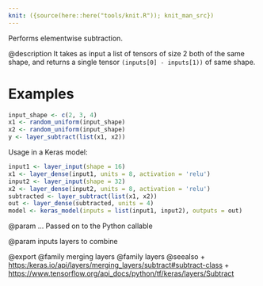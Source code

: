 ```yaml
---
knit: ({source(here::here("tools/knit.R")); knit_man_src})
---
```

Performs elementwise subtraction.

@description
It takes as input a list of tensors of size 2 both of the
same shape, and returns a single tensor `(inputs[0] - inputs[1))`
of same shape.

# Examples
```r
input_shape <- c(2, 3, 4)
x1 <- random_uniform(input_shape)
x2 <- random_uniform(input_shape)
y <- layer_subtract(list(x1, x2))
```

Usage in a Keras model:

```r
input1 <- layer_input(shape = 16)
x1 <- layer_dense(input1, units = 8, activation = 'relu')
input2 <- layer_input(shape = 32)
x2 <- layer_dense(input2, units = 8, activation = 'relu')
subtracted <- layer_subtract(list(x1, x2))
out <- layer_dense(subtracted, units = 4)
model <- keras_model(inputs = list(input1, input2), outputs = out)
```

@param ...
Passed on to the Python callable

@param inputs
layers to combine

@export
@family merging layers
@family layers
@seealso
+ <https:/keras.io/api/layers/merging_layers/subtract#subtract-class>
+ <https://www.tensorflow.org/api_docs/python/tf/keras/layers/Subtract>

